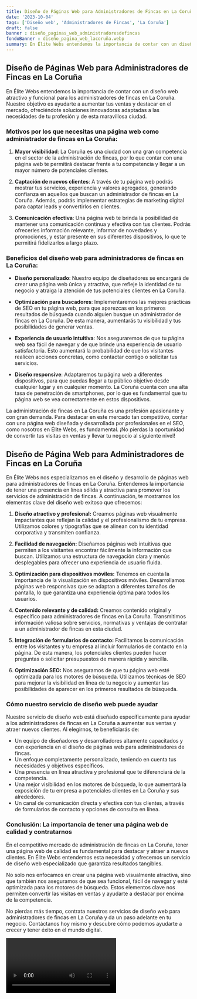 ```yaml
---
title: Diseño de Páginas Web para Administradores de Fincas en La Coruña
date: '2023-10-04'
tags: ['Diseño web', 'Administradores de Fincas', 'La Coruña']
draft: false
banner : diseño_paginas_web_administradoresdefincas
fondoBanner : diseño_pagina_web_lacoruña.webp
summary: En Élite Webs entendemos la importancia de contar con un diseño web atractivo y funcional para los administradores de fincas en La Coruña. Nuestro objetivo es ayudarte a aumentar tus ventas y destacar en el mercado, ofreciéndote soluciones innovadoras adaptadas a las necesidades de tu profesión y de esta maravillosa ciudad.
---
```


## Diseño de Páginas Web para Administradores de Fincas en La Coruña

En Élite Webs entendemos la importancia de contar con un diseño web atractivo y funcional para los administradores de fincas en La Coruña. Nuestro objetivo es ayudarte a aumentar tus ventas y destacar en el mercado, ofreciéndote soluciones innovadoras adaptadas a las necesidades de tu profesión y de esta maravillosa ciudad.

### Motivos por los que necesitas una página web como administrador de fincas en La Coruña:

1. **Mayor visibilidad**: La Coruña es una ciudad con una gran competencia en el sector de la administración de fincas, por lo que contar con una página web te permitirá destacar frente a tu competencia y llegar a un mayor número de potenciales clientes.

2. **Captación de nuevos clientes**: A través de tu página web podrás mostrar tus servicios, experiencia y valores agregados, generando confianza en aquellos que buscan un administrador de fincas en La Coruña. Además, podrás implementar estrategias de marketing digital para captar leads y convertirlos en clientes.

3. **Comunicación efectiva**: Una página web te brinda la posibilidad de mantener una comunicación continua y efectiva con tus clientes. Podrás ofrecerles información relevante, informar de novedades y promociones, y estar presente en sus diferentes dispositivos, lo que te permitirá fidelizarlos a largo plazo.

### Beneficios del diseño web para administradores de fincas en La Coruña:

- **Diseño personalizado**: Nuestro equipo de diseñadores se encargará de crear una página web única y atractiva, que refleje la identidad de tu negocio y atraiga la atención de tus potenciales clientes en La Coruña.

- **Optimización para buscadores**: Implementaremos las mejores prácticas de SEO en tu página web, para que aparezcas en los primeros resultados de búsqueda cuando alguien busque un administrador de fincas en La Coruña. De esta manera, aumentarás tu visibilidad y tus posibilidades de generar ventas.

- **Experiencia de usuario intuitiva**: Nos aseguraremos de que tu página web sea fácil de navegar y de que brinde una experiencia de usuario satisfactoria. Esto aumentará la probabilidad de que los visitantes realicen acciones concretas, como contactar contigo o solicitar tus servicios.

- **Diseño responsive**: Adaptaremos tu página web a diferentes dispositivos, para que puedas llegar a tu público objetivo desde cualquier lugar y en cualquier momento. La Coruña cuenta con una alta tasa de penetración de smartphones, por lo que es fundamental que tu página web se vea correctamente en estos dispositivos.

La administración de fincas en La Coruña es una profesión apasionante y con gran demanda. Para destacar en este mercado tan competitivo, contar con una página web diseñada y desarrollada por profesionales en el SEO, como nosotros en Élite Webs, es fundamental. ¡No pierdas la oportunidad de convertir tus visitas en ventas y llevar tu negocio al siguiente nivel!

<GifSeo />

<Cta />

## Diseño de Página Web para Administradores de Fincas en La Coruña

En Élite Webs nos especializamos en el diseño y desarrollo de páginas web para administradores de fincas en La Coruña. Entendemos la importancia de tener una presencia en línea sólida y atractiva para promover los servicios de administración de fincas. A continuación, te mostramos los elementos clave del diseño web exitoso que ofrecemos:

1. **Diseño atractivo y profesional:** Creamos páginas web visualmente impactantes que reflejan la calidad y el profesionalismo de tu empresa. Utilizamos colores y tipografías que se alinean con tu identidad corporativa y transmiten confianza.

2. **Facilidad de navegación:** Diseñamos páginas web intuitivas que permiten a los visitantes encontrar fácilmente la información que buscan. Utilizamos una estructura de navegación clara y menús desplegables para ofrecer una experiencia de usuario fluida.

3. **Optimización para dispositivos móviles:** Tenemos en cuenta la importancia de la visualización en dispositivos móviles. Desarrollamos páginas web responsivas que se adaptan a diferentes tamaños de pantalla, lo que garantiza una experiencia óptima para todos los usuarios.

4. **Contenido relevante y de calidad:** Creamos contenido original y específico para administradores de fincas en La Coruña. Transmitimos información valiosa sobre servicios, normativas y ventajas de contratar a un administrador de fincas en esta ciudad.

5. **Integración de formularios de contacto:** Facilitamos la comunicación entre los visitantes y tu empresa al incluir formularios de contacto en la página. De esta manera, los potenciales clientes pueden hacer preguntas o solicitar presupuestos de manera rápida y sencilla.

6. **Optimización SEO:** Nos aseguramos de que tu página web esté optimizada para los motores de búsqueda. Utilizamos técnicas de SEO para mejorar la visibilidad en línea de tu negocio y aumentar las posibilidades de aparecer en los primeros resultados de búsqueda.

### Cómo nuestro servicio de diseño web puede ayudar

Nuestro servicio de diseño web está diseñado específicamente para ayudar a los administradores de fincas en La Coruña a aumentar sus ventas y atraer nuevos clientes. Al elegirnos, te beneficiarás de:

- Un equipo de diseñadores y desarrolladores altamente capacitados y con experiencia en el diseño de páginas web para administradores de fincas.
- Un enfoque completamente personalizado, teniendo en cuenta tus necesidades y objetivos específicos.
- Una presencia en línea atractiva y profesional que te diferenciará de la competencia.
- Una mejor visibilidad en los motores de búsqueda, lo que aumentará la exposición de tu empresa a potenciales clientes en La Coruña y sus alrededores.
- Un canal de comunicación directa y efectiva con tus clientes, a través de formularios de contacto y opciones de consulta en línea.

### Conclusión: La importancia de tener una página web de calidad y contratarnos

En el competitivo mercado de administración de fincas en La Coruña, tener una página web de calidad es fundamental para destacar y atraer a nuevos clientes. En Élite Webs entendemos esta necesidad y ofrecemos un servicio de diseño web especializado que garantiza resultados tangibles.

No solo nos enfocamos en crear una página web visualmente atractiva, sino que también nos aseguramos de que sea funcional, fácil de navegar y esté optimizada para los motores de búsqueda. Estos elementos clave nos permiten convertir las visitas en ventas y ayudarte a destacar por encima de la competencia.

No pierdas más tiempo, contrata nuestros servicios de diseño web para administradores de fincas en La Coruña y da un paso adelante en tu negocio. Contáctanos hoy mismo y descubre cómo podemos ayudarte a crecer y tener éxito en el mundo digital.

<Video />

<CtaBot job='Administradores de Fincas' city='La Coruña'/>

<Gmaps query='La Coruña+españa+maps' />